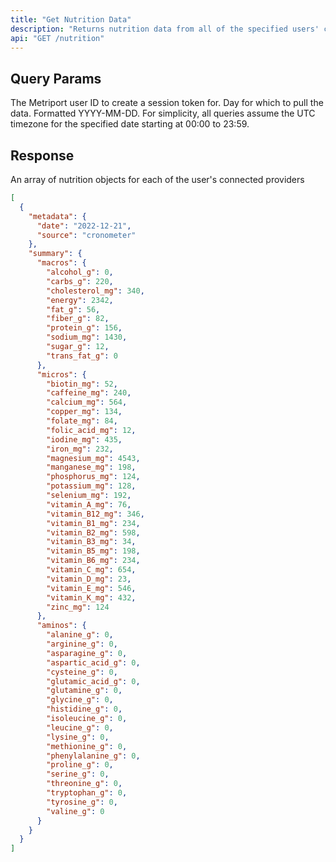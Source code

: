 ```yaml
---
title: "Get Nutrition Data"
description: "Returns nutrition data from all of the specified users' connected providers."
api: "GET /nutrition"
---
```


## Query Params

<ParamField query="userId" type="string" required>
  The Metriport user ID to create a session token for.
</ParamField>

<ParamField query="date" type="string" required>
  Day for which to pull the data. Formatted YYYY-MM-DD.

  <Info>
    For simplicity, all queries assume the UTC timezone for the specified date
    starting at 00:00 to 23:59.
  </Info>
</ParamField>

## Response

<ResponseField name="nutrition" type="Nutrition[]">
  An array of nutrition objects for each of the user's connected providers
</ResponseField>

```json
[
  {
    "metadata": {
      "date": "2022-12-21",
      "source": "cronometer"
    },
    "summary": {
      "macros": {
        "alcohol_g": 0,
        "carbs_g": 220,
        "cholesterol_mg": 340,
        "energy": 2342,
        "fat_g": 56,
        "fiber_g": 82,
        "protein_g": 156,
        "sodium_mg": 1430,
        "sugar_g": 12,
        "trans_fat_g": 0
      },
      "micros": {
        "biotin_mg": 52,
        "caffeine_mg": 240,
        "calcium_mg": 564,
        "copper_mg": 134,
        "folate_mg": 84,
        "folic_acid_mg": 12,
        "iodine_mg": 435,
        "iron_mg": 232,
        "magnesium_mg": 4543,
        "manganese_mg": 198,
        "phosphorus_mg": 124,
        "potassium_mg": 128,
        "selenium_mg": 192,
        "vitamin_A_mg": 76,
        "vitamin_B12_mg": 346,
        "vitamin_B1_mg": 234,
        "vitamin_B2_mg": 598,
        "vitamin_B3_mg": 34,
        "vitamin_B5_mg": 198,
        "vitamin_B6_mg": 234,
        "vitamin_C_mg": 654,
        "vitamin_D_mg": 23,
        "vitamin_E_mg": 546,
        "vitamin_K_mg": 432,
        "zinc_mg": 124
      },
      "aminos": {
        "alanine_g": 0,
        "arginine_g": 0,
        "asparagine_g": 0,
        "aspartic_acid_g": 0,
        "cysteine_g": 0,
        "glutamic_acid_g": 0,
        "glutamine_g": 0,
        "glycine_g": 0,
        "histidine_g": 0,
        "isoleucine_g": 0,
        "leucine_g": 0,
        "lysine_g": 0,
        "methionine_g": 0,
        "phenylalanine_g": 0,
        "proline_g": 0,
        "serine_g": 0,
        "threonine_g": 0,
        "tryptophan_g": 0,
        "tyrosine_g": 0,
        "valine_g": 0
      }
    }
  }
]
```
